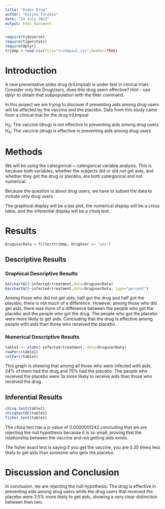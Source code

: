```yaml
---
title: "Aides Drug"
author: "Karina Toribio"
date: "24 July 2023"
output: html_document
---
```


```r
require(tidyverse)
require(tigerstats)
require(dplyr)
triUmp <-read.csv(file="triUmpsal.csv",header=TRUE)
```

# Introduction

<!--In this section you explain what you are trying to show.  Where did the data come from?  What is the research or other question you are trying to answer?.  If you skimp in this section expect to be marked down in your grade. Paint a picture of the project a couple of paragraphs is expected!-->

A new  preventative aides drug (triUmpsal) is under test in clinical trials. Consider only the DrugUsers, does this drug seem effective?  Hint - use dplyr to obtain that subpopulation with the filter command.

In this project we are trying to discover if preventing aids among drug users will be affected by the vaccine and the placebo. Data from this study came from a clinical trial for the drug triUmpsal

$H_0$: The vaccine (drug) is not effective in preventing aids among drug users    
$H_A$: The vaccine (drug) is effective in preventing aids among drug users 


# Methods

<!--Decide on your methods:  use "variable analysis" or other appropriate descriptors.  Make sure to choose at least one graphical method and at least one numerical method. Discuss what data manipulations may be needed for example subsetting or other binning procedures and what sort of graphical displays and inferential tools will be used!-->

We will be using the catergorical ~ catergorical variable analysis. This is because both variables, whether the subjects did or did not get aids, and whether they got the drug or placebo, are both catergorical and not numerical. 

Because the question is about drug users, we have to subset the data to include only drug users 

The graphical display will be a bar plot, the numerical display will be a cross table, and the inferential display will be a chsiq test.

# Results

<!--Divide this section into two sub-sections:  One for your descriptive  results and one for your inferential results.!-->

```r
DruguserData = filter(triUmp, DrugUser == "yes")
```

## Descriptive Results

### Graphical Descriptive Results

<!--Graphical results here.  Make sure to show your code.  Provide appropriate labels for axes, giving units if possible, and provide a good title for the graph, too.  Use the graphical results to describe the patterns if any that exist in the data as focused toward the research question. Bottom line is to explain the features of the graph that are relevant to conforming or departing to what is expected by your null hypothesis !-->

```r
barchartGC(~infected+treatment,data=DruguserData)
barchartGC(~infected+treatment,data=DruguserData, type="percent")
```

Among those who did not get aids, half got the drug and half got the placebo, there is not much of a difference. However, among those who did get aids, there was more of a difference between the people who got the placebo and the people who got the drug. The people who got the placebo were more likely to get aids. Concluding that the drug is effective among people with aids than those who received the placebo.

### Numerical Descriptive Results

<!--Numerical results go here. Use the numerical results to describe the patterns if any that exist in the data as focused toward the research question!-->

```r
table1 <- xtabs(~infected+treatment, data=DruguserData)
rowPerc(table1)
colPerc(table1)
```

This graph is showing that among all those who were infected with aids, 24% of them had the drug and 75% had the placebo. The people who received the placebo were 3x more likely to receive aids than those who received the drug.

## Inferential Results

<!--State hypothesis clearly.  Make sure your discussion of the inferential test covers all the aspects that the test output produces, such as test statistic, p-value etc.  Make a decision about the null hypothesis, explain the assumptions on which the selected test/procedure was based, and why the chosen procedure satisfys the assumptions and is appropriate to answer the research question!-->

```r
chisq.test(table1)
chisqtestGC(table1)
fisher.test(table1)
```

The chisq test has a p-value of 0.0000001242 concluding that we are rejecting the null hypothesis because it is so small, proving that the relationship between the vaccine and not getting aids exists.

The fisher exact test is saying if you get the vaccine, you are 0.35 times less likely to get aids than someone who gets the placebo.

# Discussion and Conclusion

<!--Discussion and conclusion here.  If you found a relationship be sure to consider whether the relationship occurs because one of the variavbles causes the other, or whether they perhasps are related for some other reason.  Watch the chapter 6 videos from the GeorgeTown videos collection.!-->

In conclusion, we are rejecting the null hypothesis. The drug is effective in preventing aids among drug users while the drug users that received the placebo were 3.5% more likely to get aids, showing a very clear distinction between then two.
